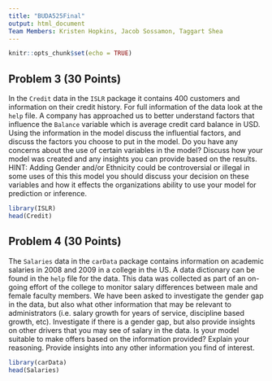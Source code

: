 ```yaml
---
title: "BUDA525Final"
output: html_document
Team Members: Kristen Hopkins, Jacob Sossamon, Taggart Shea
---
```


```r
knitr::opts_chunk$set(echo = TRUE)
```

## Problem 3 (30 Points)

In the `Credit` data in the `ISLR` package it contains 400 customers and information on their credit history. For full information of the data look at the `help` file. A company has approached us to better understand factors that influence the `Balance` variable which is average credit card balance in USD. Using the information in the model discuss the influential factors, and discuss the factors you choose to put in the model. Do you have any concerns about the use of certain variables in the model? Discuss how your model was created and any insights you can provide based on the results. HINT: Adding Gender and/or Ethnicity could be controversial or illegal in some uses of this this model you should discuss your decision on these variables and how it effects the organizations ability to use your model for prediction or inference.

```r
library(ISLR)
head(Credit)
```

## Problem 4 (30 Points)

The `Salaries` data in the `carData` package contains information on academic salaries in 2008 and 2009 in a college in the US. A data dictionary can be found in the `help` file for the data. This data was collected as part of an on-going effort of the college to monitor salary differences between male and female faculty members. We have been asked to investigate the gender gap in the data, but also what other information that may be relevant to administrators (i.e. salary growth for years of service, discipline based growth, etc). Investigate if there is a gender gap, but also provide insights on other drivers that you may see of salary in the data. Is your model suitable to make offers based on the information provided? Explain your reasoning. Provide insights into any other information you find of interest.

```r
library(carData)
head(Salaries)
```

